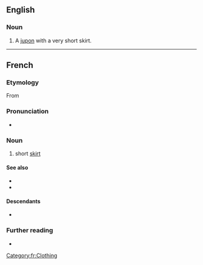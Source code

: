 ==English==

===Noun===
{{en-noun}}

# A [[jupon]] with a very short skirt.

----

==French==

===Etymology===
From {{suffix|jupe|ette|lang=fr}}

===Pronunciation===
* {{fr-IPA}}

===Noun===
{{fr-noun|f}}

# short [[skirt]]

====See also====
* {{l|fr|microjupe}}
* {{l|fr|minijupe}}

====Descendants====
* {{desc|bor=1|en|jupette}}

===Further reading===
* {{R:TLFi}}

[[Category:fr:Clothing]]